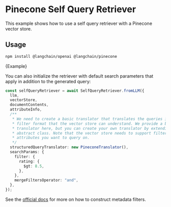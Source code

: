 # Pinecone Self Query Retriever

This example shows how to use a self query retriever with a Pinecone vector store.

## Usage


<IntegrationInstallTooltip></IntegrationInstallTooltip>

```bash npm2yarn
npm install @langchain/openai @langchain/pinecone
```


<CodeBlock language="typescript">{Example}</CodeBlock>

You can also initialize the retriever with default search parameters that apply in
addition to the generated query:

```typescript
const selfQueryRetriever = await SelfQueryRetriever.fromLLM({
  llm,
  vectorStore,
  documentContents,
  attributeInfo,
  /**
   * We need to create a basic translator that translates the queries into a
   * filter format that the vector store can understand. We provide a basic translator
   * translator here, but you can create your own translator by extending BaseTranslator
   * abstract class. Note that the vector store needs to support filtering on the metadata
   * attributes you want to query on.
   */
  structuredQueryTranslator: new PineconeTranslator(),
  searchParams: {
    filter: {
      rating: {
        $gt: 8.5,
      },
    },
    mergeFiltersOperator: "and",
  },
});
```

See the [official docs](https://docs.pinecone.io/docs/metadata-filtering) for more on how to construct metadata filters.
